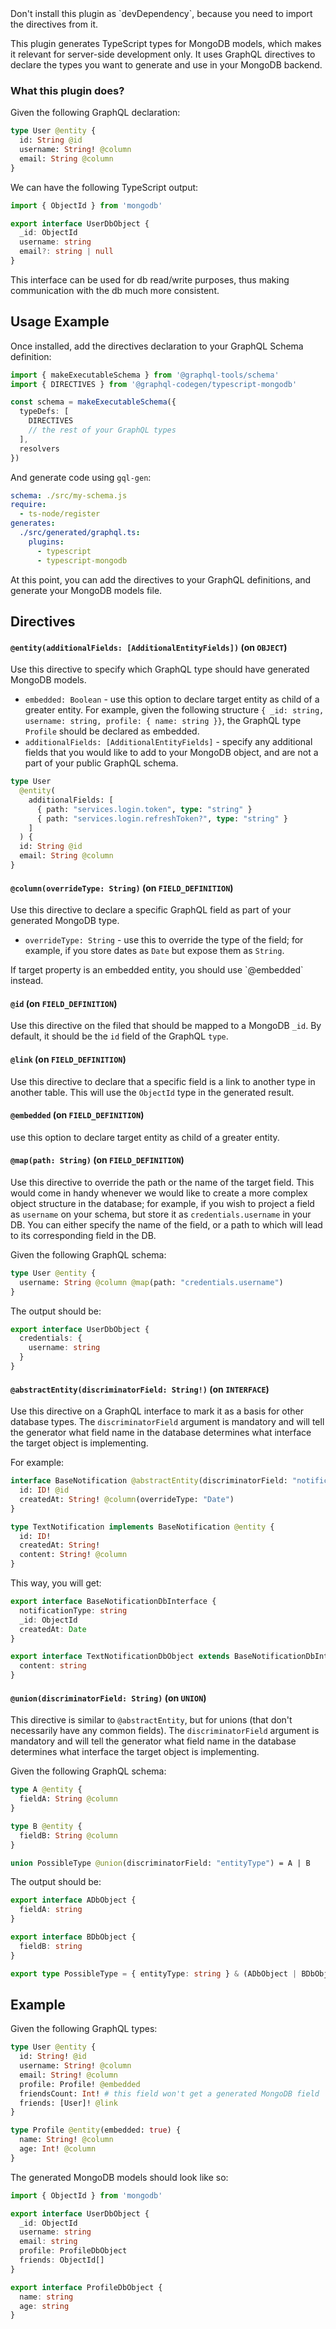 

<PackageHeader isDev={false} />

<Callout type="warning" emoji="⚠️">
Don't install this plugin as `devDependency`, because you need to import the directives from it.
</Callout>

This plugin generates TypeScript types for MongoDB models, which makes it relevant for server-side development only. It uses GraphQL directives to declare the types you want to generate and use in your MongoDB backend.

### What this plugin does?

Given the following GraphQL declaration:

```graphql
type User @entity {
  id: String @id
  username: String! @column
  email: String @column
}
```

We can have the following TypeScript output:

```ts
import { ObjectId } from 'mongodb'

export interface UserDbObject {
  _id: ObjectId
  username: string
  email?: string | null
}
```

This interface can be used for db read/write purposes, thus making communication with the db much more consistent.

<PackageApiDocs/>

## Usage Example

Once installed, add the directives declaration to your GraphQL Schema definition:

```ts
import { makeExecutableSchema } from '@graphql-tools/schema'
import { DIRECTIVES } from '@graphql-codegen/typescript-mongodb'

const schema = makeExecutableSchema({
  typeDefs: [
    DIRECTIVES
    // the rest of your GraphQL types
  ],
  resolvers
})
```

And generate code using `gql-gen`:

```yaml
schema: ./src/my-schema.js
require:
  - ts-node/register
generates:
  ./src/generated/graphql.ts:
    plugins:
      - typescript
      - typescript-mongodb
```

At this point, you can add the directives to your GraphQL definitions, and generate your MongoDB models file.

## Directives

#### `@entity(additionalFields: [AdditionalEntityFields])` (on `OBJECT`)

Use this directive to specify which GraphQL type should have generated MongoDB models.

- `embedded: Boolean` - use this option to declare target entity as child of a greater entity. For example, given the following structure `{ _id: string, username: string, profile: { name: string }}`, the GraphQL type `Profile` should be declared as embedded.
- `additionalFields: [AdditionalEntityFields]` - specify any additional fields that you would like to add to your MongoDB object, and are not a part of your public GraphQL schema.

```graphql
type User
  @entity(
    additionalFields: [
      { path: "services.login.token", type: "string" }
      { path: "services.login.refreshToken?", type: "string" }
    ]
  ) {
  id: String @id
  email: String @column
}
```

#### `@column(overrideType: String)` (on `FIELD_DEFINITION`)

Use this directive to declare a specific GraphQL field as part of your generated MongoDB type.

- `overrideType: String` - use this to override the type of the field; for example, if you store dates as `Date` but expose them as `String`.

<Callout type="warning" emoji="⚠️">
If target property is an embedded entity, you should use `@embedded` instead.
</Callout>

#### `@id` (on `FIELD_DEFINITION`)

Use this directive on the filed that should be mapped to a MongoDB `_id`. By default, it should be the `id` field of the GraphQL `type`.

#### `@link` (on `FIELD_DEFINITION`)

Use this directive to declare that a specific field is a link to another type in another table. This will use the `ObjectId` type in the generated result.

#### `@embedded` (on `FIELD_DEFINITION`)

use this option to declare target entity as child of a greater entity.

#### `@map(path: String)` (on `FIELD_DEFINITION`)

Use this directive to override the path or the name of the target field. This would come in handy whenever we would like to create a more complex object structure in the database;
for example, if you wish to project a field as `username` on your schema, but store it as `credentials.username` in your DB.
You can either specify the name of the field, or a path to which will lead to its corresponding field in the DB.

Given the following GraphQL schema:

```graphql
type User @entity {
  username: String @column @map(path: "credentials.username")
}
```

The output should be:

```ts
export interface UserDbObject {
  credentials: {
    username: string
  }
}
```

#### `@abstractEntity(discriminatorField: String!)` (on `INTERFACE`)

Use this directive on a GraphQL interface to mark it as a basis for other database types.
The `discriminatorField` argument is mandatory and will tell the generator what field name in the database determines what interface the target object is implementing.

For example:

```graphql
interface BaseNotification @abstractEntity(discriminatorField: "notificationType") {
  id: ID! @id
  createdAt: String! @column(overrideType: "Date")
}

type TextNotification implements BaseNotification @entity {
  id: ID!
  createdAt: String!
  content: String! @column
}
```

This way, you will get:

```ts
export interface BaseNotificationDbInterface {
  notificationType: string
  _id: ObjectId
  createdAt: Date
}

export interface TextNotificationDbObject extends BaseNotificationDbInterface {
  content: string
}
```

#### `@union(discriminatorField: String)` (on `UNION`)

This directive is similar to `@abstractEntity`, but for unions (that don't necessarily have any common fields).
The `discriminatorField` argument is mandatory and will tell the generator what field name in the database determines what interface the target object is implementing.

Given the following GraphQL schema:

```graphql
type A @entity {
  fieldA: String @column
}

type B @entity {
  fieldB: String @column
}

union PossibleType @union(discriminatorField: "entityType") = A | B
```

The output should be:

```ts
export interface ADbObject {
  fieldA: string
}

export interface BDbObject {
  fieldB: string
}

export type PossibleType = { entityType: string } & (ADbObject | BDbObject)
```

## Example

Given the following GraphQL types:

```graphql
type User @entity {
  id: String! @id
  username: String! @column
  email: String! @column
  profile: Profile! @embedded
  friendsCount: Int! # this field won't get a generated MongoDB field
  friends: [User]! @link
}

type Profile @entity(embedded: true) {
  name: String! @column
  age: Int! @column
}
```

The generated MongoDB models should look like so:

```ts
import { ObjectId } from 'mongodb'

export interface UserDbObject {
  _id: ObjectId
  username: string
  email: string
  profile: ProfileDbObject
  friends: ObjectId[]
}

export interface ProfileDbObject {
  name: string
  age: string
}
```

